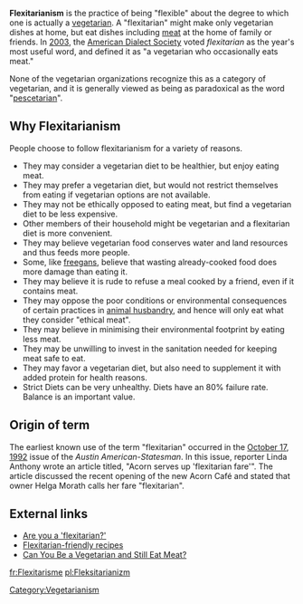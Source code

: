 '''Flexitarianism''' is the practice of being "flexible" about the degree to which one is actually a [[vegetarian]]. A "flexitarian" might make only vegetarian dishes at home, but eat dishes including [[meat]] at the home of family or friends. In [[2003]], the [[American Dialect Society]] voted ''flexitarian'' as the year's most useful word, and defined it as "a vegetarian who occasionally eats meat." 

None of the vegetarian organizations recognize this as a category of vegetarian, and it is generally viewed as being as paradoxical as the word "[[Pesco/pollo_vegetarianism#Terminology|pescetarian]]".  

==Why Flexitarianism==
{{sources}}
People choose to follow flexitarianism for a variety of reasons.

* They may consider a vegetarian diet to be healthier, but enjoy eating meat.
* They may prefer a vegetarian diet, but would not restrict themselves from eating if vegetarian options are not available.
* They may not be ethically opposed to eating meat, but find a vegetarian diet to be less expensive.
* Other members of their household might be vegetarian and a flexitarian diet is more convenient.
* They may believe vegetarian food conserves water and land resources and thus feeds more people.
* Some, like [[Freeganism|freegans]], believe that wasting already-cooked food does more damage than eating it.
* They may believe it is rude to refuse a meal cooked by a friend, even if it contains meat.
* They may oppose the poor conditions or environmental consequences of certain practices in [[animal husbandry]], and hence will only eat what they consider "ethical meat". 
* They may believe in minimising their environmental footprint by eating less meat.
* They may be unwilling to invest in the sanitation needed for keeping meat safe to eat.
* They may favor a vegetarian diet, but also need to supplement it with added protein for health reasons.
* Strict Diets can be very unhealthy. Diets have an 80% failure rate. Balance is an important value.

==Origin of term==
The earliest known use of the term "flexitarian" occurred in the [[October 17]], [[1992]] issue of the ''Austin American-Statesman''. In this issue, reporter Linda Anthony wrote an article titled, "Acorn serves up 'flexitarian fare'". The article discussed the recent opening of the new Acorn Café and stated that owner Helga Morath calls her fare "flexitarian".

==External links==
* [http://msnbc.msn.com/id/4541605/ Are you a 'flexitarian?']
* [http://www.mediterrasian.com/delicious_recipes.htm Flexitarian-friendly recipes]
* [http://www.medicinenet.com/script/main/art.asp?articlekey=52501 Can You Be a Vegetarian and Still Eat Meat?]


[[Category:Vegetarianism]]
[[fr:Flexitarisme]]
[[pl:Fleksitarianizm]]